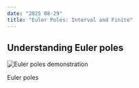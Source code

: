 ```yaml
---
date: "2025 08-29"
title: "Euler Poles: Interval and Finite"
---
```


## Understanding Euler poles

![Euler poles demonstration](http://www.reeves.nl/upload/animafrica-1.gif)



Euler poles

